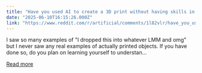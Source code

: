 ```yaml
---
title: "Have you used AI to create a 3D print without having skills in 3D-modeling? If so, are you planning on learning? Have it helped you learn faster?"
date: "2025-06-10T16:15:26.000Z"
link: "https://www.reddit.com/r/artificial/comments/1l82vlr/have_you_used_ai_to_create_a_3d_print_without/"
---
```


I saw so many examples of "I dropped this into whatever LMM and omg" but I never saw any real examples of actually printed objects. 
 If you have done so, do you plan on learning yourself to understan...

[Read more](https://www.reddit.com/r/artificial/comments/1l82vlr/have_you_used_ai_to_create_a_3d_print_without/)
